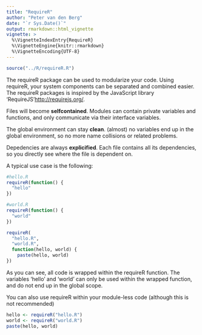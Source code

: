 ---
title: "RequireR"
author: "Peter van den Berg"
date: "`r Sys.Date()`"
output: rmarkdown::html_vignette
vignette: >
  %\VignetteIndexEntry{RequireR}
  %\VignetteEngine{knitr::rmarkdown}
  %\VignetteEncoding{UTF-8}
---

```{r, include = FALSE}
source("../R/requireR.R")
```
The requireR package can be used to modularize your code. Using requireR, your system components can be separated and combined easier. The requireR packages is inspired by the JavaScript library 'RequireJS'<http://requirejs.org/>. 

Files will become **selfcontained**. Modules can contain private variables and functions, and only communicate via their interface variables.

The global environment can stay **clean**. (almost) no variables end up in the global environment, so no more name collisions or related problems.

Depedencies are always **explicified**. Each file contains all its dependencies, so you directly see where the file is dependent on.

A typical use case is the following:

```{r}
#hello.R
requireR(function() {
  "hello"
})
```

```{r}
#world.R
requireR(function() {
  "world"
})
```

```{r}
requireR(
  "hello.R",
  "world.R",
  function(hello, world) {
    paste(hello, world)
})
```

As you can see, all code is wrapped within the requireR function. The variables 'hello' and 'world' can only be used within the wrapped function, and do not end up in the global scope.

You can also use requireR within your module-less code (although this is not recommended)
```{r}
hello <- requireR("hello.R")
world <- requireR("world.R")
paste(hello, world)
```
